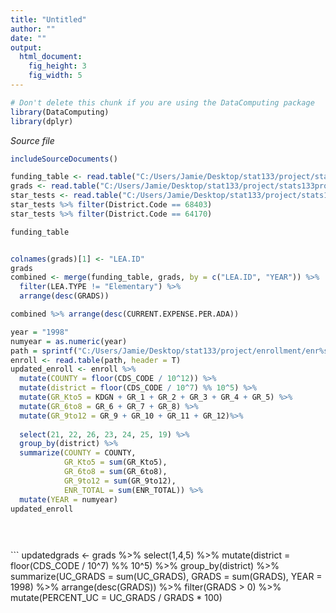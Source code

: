 ---
title: "Untitled"
author: ""
date: ""
output: 
  html_document:
    fig_height: 3
    fig_width: 5
---
<!-- Don't edit in between this line and the one below -->
```{r include=FALSE}
# Don't delete this chunk if you are using the DataComputing package
library(DataComputing)
library(dplyr)
```
*Source file* 
```{r, results='asis', echo=FALSE}
includeSourceDocuments()
```
<!-- Don't edit the material above this line -->

```{r}
funding_table <- read.table("C:/Users/Jamie/Desktop/stat133/project/stats133project-master/Mains/funding1998_2012.txt")
grads <- read.table("C:/Users/Jamie/Desktop/stat133/project/stats133project-master/Mains/Grads1998to2012.txt")
star_tests <- read.table("C:/Users/Jamie/Desktop/stat133/project/stats133project-master/Mains/star_2003_2012.txt")
star_tests %>% filter(District.Code == 68403)
star_tests %>% filter(District.Code == 64170)

```

```{r}
funding_table


colnames(grads)[1] <- "LEA.ID"
grads
combined <- merge(funding_table, grads, by = c("LEA.ID", "YEAR")) %>%
  filter(LEA.TYPE != "Elementary") %>%
  arrange(desc(GRADS))

```




```{r}
combined %>% arrange(desc(CURRENT.EXPENSE.PER.ADA))
```

```{r}
year = "1998"
numyear = as.numeric(year)
path = sprintf("C:/Users/Jamie/Desktop/stat133/project/enrollment/enr%s.txt", year)
enroll <- read.table(path, header = T)
updated_enroll <- enroll %>%
  mutate(COUNTY = floor(CDS_CODE / 10^12)) %>%
  mutate(district = floor(CDS_CODE / 10^7) %% 10^5) %>%
  mutate(GR_Kto5 = KDGN + GR_1 + GR_2 + GR_3 + GR_4 + GR_5) %>%
  mutate(GR_6to8 = GR_6 + GR_7 + GR_8) %>%
  mutate(GR_9to12 = GR_9 + GR_10 + GR_11 + GR_12)%>%
  
  select(21, 22, 26, 23, 24, 25, 19) %>%
  group_by(district) %>%
  summarize(COUNTY = COUNTY,
            GR_Kto5 = sum(GR_Kto5), 
            GR_6to8 = sum(GR_6to8), 
            GR_9to12 = sum(GR_9to12),
            ENR_TOTAL = sum(ENR_TOTAL)) %>%
  mutate(YEAR = numyear)
updated_enroll
  

            

```  


  ```
updatedgrads <- grads %>% 
  select(1,4,5) %>% 
  mutate(district = floor(CDS_CODE / 10^7) %% 10^5) %>%
  group_by(district) %>%
  summarize(UC_GRADS = sum(UC_GRADS), GRADS = sum(GRADS), YEAR = 1998) %>%
  arrange(desc(GRADS)) %>%
  filter(GRADS > 0) %>%
  mutate(PERCENT_UC = UC_GRADS / GRADS * 100)